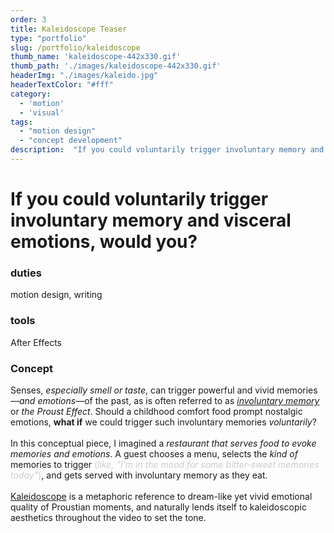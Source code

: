 ```yaml
---
order: 3
title: Kaleidoscope Teaser
type: "portfolio"
slug: /portfolio/kaleidoscope
thumb_name: 'kaleidoscope-442x330.gif'
thumb_path: './images/kaleidoscope-442x330.gif'
headerImg: "./images/kaleido.jpg"
headerTextColor: "#fff"
category:
  - 'motion'
  - 'visual'
tags:
  - "motion design"
  - "concept development"
description:  "If you could voluntarily trigger involuntary memory and visceral emotions, would you?"
---
```


<EmbedVideo videoChannel='vimeo' aspectRatioPadding='56.34%' videoId="34394816" />

# If you could voluntarily trigger involuntary memory and visceral emotions, would you?

<section class="portfolioDetail">

### duties

motion design, writing

</section>

<section class="portfolioDetail">

### tools

After Effects

</section>

<section class="portfolioDetail">

### Concept

<div>

Senses, _especially smell or taste_, can trigger powerful and vivid memories&mdash;_and emotions_&mdash;of the past, as is often referred to as [_involuntary memory_](https://en.wikipedia.org/wiki/Involuntary_memory) or _the Proust Effect_. Should a childhood comfort food prompt nostalgic emotions, **what if** we could trigger such involuntary memories _voluntarily_?<br /><br />In this conceptual piece, I imagined a _restaurant that serves food to evoke memories and emotions_. A guest chooses a menu, selects the _kind of_ memories to trigger <span style="color:#CCC;">(_like, "I'm in the mood for some bitter-sweet memories today"_)</span>, and gets served with involuntary memory as they eat.<br /><br />[Kaleidoscope](https://en.wikipedia.org/wiki/Kaleidoscope) is a metaphoric reference to dream-like yet vivid emotional quality of Proustian moments, and naturally lends itself to kaleidoscopic aesthetics throughout the video to set the tone.

</div>

</section>

<ButtonContainer>
  <SimpleButton cta="View B's Vimeo Page" link="https://vimeo.com/baadaa" color="var(--green)" />
</ButtonContainer>